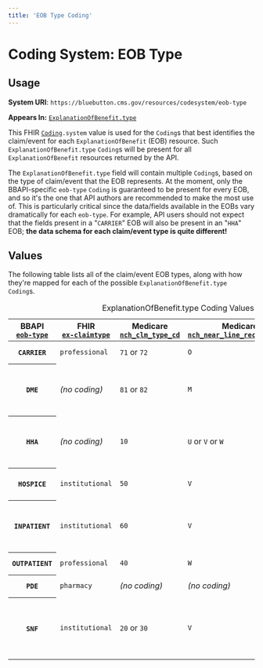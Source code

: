 ```yaml
---
title: 'EOB Type Coding'
---
```


# Coding System: EOB Type

## Usage

**System URI**: `https://bluebutton.cms.gov/resources/codesystem/eob-type`

**Appears In:** <code><a href="http://hl7.org/fhir/STU3/explanationofbenefit-definitions.html#ExplanationOfBenefit.type">ExplanationOfBenefit.type</a></code>

This FHIR <code><a href="http://hl7.org/fhir/STU3/datatypes.html#coding">Coding</a>.system</code> value is used for the `Coding`s that best identifies the claim/event for each `ExplanationOfBenefit` (EOB) resource. Such `ExplanationOfBenefit.type` `Coding`s will be present for all `ExplanationOfBenefit` resources returned by the API.

The `ExplanationOfBenefit.type` field will contain multiple `Coding`s, based on the type of claim/event that the EOB represents. At the moment, only the BBAPI-specific `eob-type` `Coding` is guaranteed to be present for every EOB, and so it's the one that API authors are recommended to make the most use of. This is particularly critical since the data/fields available in the EOBs vary dramatically for each `eob-type`. For example, API users should not expect that the fields present in a "`CARRIER`" EOB will also be present in an "`HHA`" EOB; **the data schema for each claim/event type is quite different!**

## Values

The following table lists all of the claim/event EOB types, along with how they're mapped for each of the possible `ExplanationOfBenefit.type` `Coding`s.

<table class="ds-c-table">
  <caption>ExplanationOfBenefit.type Coding Values</caption>
  <thead>
    <tr>
      <th scope="col">BBAPI<br /><code><a href="https://bluebutton.cms.gov/resources/codesystem/eob-type">eob-type</a></code></th>
      <th scope="col">FHIR<br /><code><a href="http://hl7.org/fhir/STU3/valueset-claim-type.html">ex-claimtype</a></code></th>
      <th scope="col">Medicare<br /><code><a href="https://bluebutton.cms.gov/resources/variables/nch_clm_type_cd">nch_clm_type_cd</a></code></th>
      <th scope="col">Medicare<br /><code><a href="https://bluebutton.cms.gov/resources/variables/nch_near_line_rec_ident_cd">nch_near_line_rec_ident_cd</a></code></th>
      <th scope="col">Description</th>
    </tr>
  </thead>
  <tbody>
    <tr>
      <th><code>CARRIER</code></th>
      <td><code>professional</code></td>
      <td><code>71</code> or <code>72</code></td>
      <td><code>O</code></td>
      <td><a href="https://www.medicare.gov/what-medicare-covers/part-b/what-medicare-part-b-covers.html">What Part B Covers</a></td>
    </tr>
    <tr>
      <th><code>DME</code></th>
      <td><em>(no coding)</em></td>
      <td><code>81</code> or <code>82</code></td>
      <td><code>M</code></td>
      <td><a href="https://www.medicare.gov/coverage/durable-medical-equipment-dme-coverage">What Part B Covers: Durable Medical Equipment</a></td>
    </tr>
    <tr>
      <th><code>HHA</code></th>
      <td><em>(no coding)</em></td>
      <td><code>10</code></td>
      <td><code>U</code> or <code>V</code> or <code>W</code></td>
      <td><a href="https://www.medicare.gov/coverage/home-health-services.html">What Part A Covers: Home Health Services</a></td>
    </tr>
    <tr>
      <th><code>HOSPICE</code></th>
      <td><code>institutional</code></td>
      <td><code>50</code></td>
      <td><code>V</code></td>
      <td><a href="https://www.medicare.gov/what-medicare-covers/part-a/part-a-coverage-hospice.html">What Part A Covers: Hospice</a></td>
    </tr>
    <tr>
      <th><code>INPATIENT</code></th>
      <td><code>institutional</code></td>
      <td><code>60</code></td>
      <td><code>V</code></td>
      <td><a href="https://www.medicare.gov/coverage/hospital-care-inpatient.html">What Part A Covers: Inpatient Hospital Care</a></td>
    </tr>
    <tr>
      <th><code>OUTPATIENT</code></th>
      <td><code>professional</code></td>
      <td><code>40</code></td>
      <td><code>W</code></td>
      <td><a href="https://www.medicare.gov/what-medicare-covers/part-b/what-medicare-part-b-covers.html">What Part B Covers</a></td>
    </tr>
    <tr>
      <th><code>PDE</code></th>
      <td><code>pharmacy</code></td>
      <td><em>(no coding)</em></td>
      <td><em>(no coding)</em></td>
      <td><a href="https://www.medicare.gov/drug-coverage-part-d">What Drug Plans Cover</a></td>
    </tr>
    <tr>
      <th><code>SNF</code></th>
      <td><code>institutional</code></td>
      <td><code>20</code> or <code>30</code></td>
      <td><code>V</code></td>
      <td><a href="https://www.medicare.gov/what-medicare-covers/part-a/part-a-coverage-skilled-nursing-facilities.html">What Part A Covers: Skilled Nursing Facility Care</a></td>
    </tr>
  </tbody>
</table>
